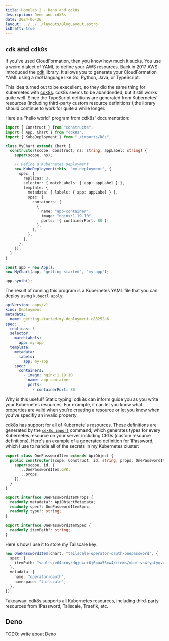 ```yaml
---
title: Homelab 2 - Deno and cdk8s
description: Deno and cdk8s
date: 2024-06-26
layout: ../../../layouts/BlogLayout.astro
isDraft: true
---
```



## `cdk` and `cdk8s`

If you've used CloudFormation, then you know how much it sucks. You use a weird dialect of YAML to define your AWS resources. Back in 2017 AWS introduced the [cdk](https://github.com/aws/aws-cdk) library. It allows you to generate your CloudFormation YAML using a _real_ language like Go, Python, Java, or TypeScript.

This idea turned out to be execellent, so they did the same thing for Kubernetes with [cdk8s](https://cdk8s.io/). cdk8s seems to be abandonded, but it still works quite well. Since the TypeScript defitions are generated from Kubernetes' resources (including third-party custom resource definitions!),the library should continue to work for quite a while longer.

Here's a "hello world" program from cdk8s' documentation:

```typescript
import { Construct } from "constructs";
import { App, Chart } from "cdk8s";
import { KubeDeployment } from "./imports/k8s";

class MyChart extends Chart {
  constructor(scope: Construct, ns: string, appLabel: string) {
    super(scope, ns);

    // Define a Kubernetes Deployment
    new KubeDeployment(this, "my-deployment", {
      spec: {
        replicas: 3,
        selector: { matchLabels: { app: appLabel } },
        template: {
          metadata: { labels: { app: appLabel } },
          spec: {
            containers: [
              {
                name: "app-container",
                image: "nginx:1.19.10",
                ports: [{ containerPort: 80 }],
              },
            ],
          },
        },
      },
    });
  }
}

const app = new App();
new MyChart(app, "getting-started", "my-app");

app.synth();
```

The result of running this program is a Kubernetes YAML file that you can deploy using `kubectl apply`:

```yaml
apiVersion: apps/v1
kind: Deployment
metadata:
  name: getting-started-my-deployment-c85252a6
spec:
  replicas: 3
  selector:
    matchLabels:
      app: my-app
  template:
    metadata:
      labels:
        app: my-app
    spec:
      containers:
        - image: nginx:1.19.10
          name: app-container
          ports:
            - containerPort: 80
```

Why is this useful? Static typing! cdk8s can inform guide you as you write your Kubernetes resources. For example, it can let you know what properties are valid when you're creating a resource or let you know when you've specifiy an invalid property.

<Dialog>
  <Socratic perspective="student">
    Surely Kubernetes has linters and IDE integrations for YAML to catch the same issues?
  </Socratic>
  <Socratic perspective="teacher">
    I'm sure that it does! In fact, I used one of these linters on my YAML output to catch additional misconfigurations.
    I was already familiar with cdk and TypeScript. I also just really like both of those technologies, so I chose to
    stick with them.
  </Socratic>
</Dialog>

cdk8s has support for all of Kubernete's resources. These definitions are generated by the [`cdk8s import`](https://cdk8s.io/docs/latest/cli/import/) command, which generates types for every Kubernetes resource on your server including CRDs (custom resource definitions). Here's an example of a generated definition for 1Password, which I use to handle all of the secrets in my Kubernetes cluster:

```typescript
export class OnePasswordItem extends ApiObject {
  public constructor(scope: Construct, id: string, props: OnePasswordItemProps = {}) {
    super(scope, id, {
      ...OnePasswordItem.GVK,
      ...props,
    });
  }
}

export interface OnePasswordItemProps {
  readonly metadata?: ApiObjectMetadata;
  readonly spec?: OnePasswordItemSpec;
  readonly type?: string;
}

export interface OnePasswordItemSpec {
  readonly itemPath?: string;
}
```

Here's how I use it to store my Tailscale key:

```typescript
new OnePasswordItem(chart, "tailscale-operator-oauth-onepassword", {
  spec: {
    itemPath: "vaults/v64ocnykdqju4ui6j6pua56xw4/items/mboftvs4fyptyqvg3anrfjy6vu",
  },
  metadata: {
    name: "operator-oauth",
    namespace: "tailscale",
  },
});
```

Takeaway: cdk8s supports all Kubernetes resources, including third-party resources from 1Password, Tailscale, Traefik, etc.

## Deno

TODO: write about Deno
